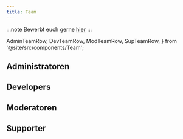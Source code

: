 ```yaml
---
title: Team
---
```


:::note
Bewerbt euch gerne [hier](bewerben.md)
:::


  AdminTeamRow,
  DevTeamRow,
  ModTeamRow,
  SupTeamRow,
} from '@site/src/components/Team';

## Administratoren

<AdminTeamRow />

## Developers

<DevTeamRow />

## Moderatoren

<ModTeamRow />

## Supporter

<SupTeamRow />


